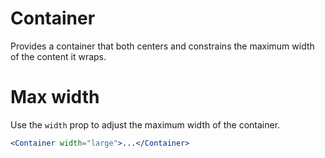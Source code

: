 
<Meta title="UI/Layout/Container/Docs" />

# Container

Provides a container that both centers and constrains the maximum width of the content it wraps.

# Max width

Use the `width` prop to adjust the maximum width of the container.

```jsx
<Container width="large">...</Container>
```
